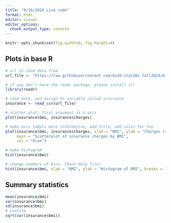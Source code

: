 ```yaml
---
title: "9/16/2024 Live code"
format: html
editor: visual
editor_options: 
  chunk_output_type: console
---
```


```r
knitr::opts_chunk$set(fig.width=6, fig.height=4) 
```
## Plots in base R

```r
# url to read data from
url_file <- "https://raw.githubusercontent.com/midd-stat201-fall2024/midd-stat201-fall2024.github.io/main/live_code/data/insurance.csv"

# if you don't have the readr package, please install it!
library(readr)

# read data, and assign to variable called insurance
insurance <- read_csv(url_file)

# scatter plot: first argument is x-axis
plot(insurance$bmi, insurance$charges)

# make axis labels more informative, add title, add color for fun
plot(insurance$bmi, insurance$charges, xlab = "BMI", ylab = "Charges ($)", 
     main = "Scatterplot of insurance charges by BMI",
     col = "blue")

# make histogram
hist(insurance$bmi)

# change numbers of bins. Check Help file!
hist(insurance$bmi, xlab = "BMI", ylab = "Histogram of BMI", breaks = 15)
```

## Summary statistics

```r
mean(insurance$bmi)
var(insurance$bmi)
sd(insurance$bmi)
# confirm
sqrt(var(insurance$bmi))
```
